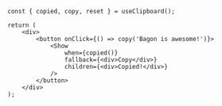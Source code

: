 ```tsx
const { copied, copy, reset } = useClipboard();

return (
    <div>
        <button onClick={() => copy('Bagon is awesome!')}>
            <Show
                when={copied()}
                fallback={<div>Copy</div>}
                children={<div>Copied!</div>}
            />
        </button>
    </div>
);
```
